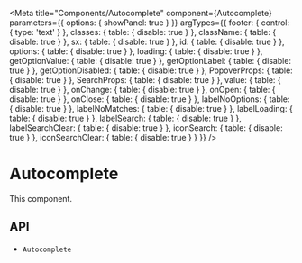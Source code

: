 

<Meta
  title="Components/Autocomplete"
  component={Autocomplete}
  parameters={{
    options: { showPanel: true }
  }}
  argTypes={{
    footer: {
      control: {
        type: 'text'
      }
    },
    classes: {
      table: {
        disable: true
      }
    },
    className: {
      table: {
        disable: true
      }
    },
    sx: {
      table: {
        disable: true
      }
    },
    id: {
      table: {
        disable: true
      }
    },
    options: {
      table: {
        disable: true
      }
    },
    loading: {
      table: {
        disable: true
      }
    },
    getOptionValue: {
      table: {
        disable: true
      }
    },
    getOptionLabel: {
      table: {
        disable: true
      }
    },
    getOptionDisabled: {
      table: {
        disable: true
      }
    },
    PopoverProps: {
      table: {
        disable: true
      }
    },
    SearchProps: {
      table: {
        disable: true
      }
    },
    value: {
      table: {
        disable: true
      }
    },
    onChange: {
      table: {
        disable: true
      }
    },
    onOpen: {
      table: {
        disable: true
      }
    },
    onClose: {
      table: {
        disable: true
      }
    },
    labelNoOptions: {
      table: {
        disable: true
      }
    },
    labelNoMatches: {
      table: {
        disable: true
      }
    },
    labelLoading: {
      table: {
        disable: true
      }
    },
    labelSearch: {
      table: {
        disable: true
      }
    },
    labelSearchClear: {
      table: {
        disable: true
      }
    },
    iconSearch: {
      table: {
        disable: true
      }
    },
    iconSearchClear: {
      table: {
        disable: true
      }
    }
  }}
/>

# Autocomplete

This component.

<Canvas>
  <Story story={stories.Demo} name="Demo" />
</Canvas>

<ArgsTable story="Demo" />

## API

<ul>
  <li>
    <LinkTo kind="components-api-Autocomplete" story="page">
      <code>Autocomplete</code>
    </LinkTo>
  </li>
</ul>
